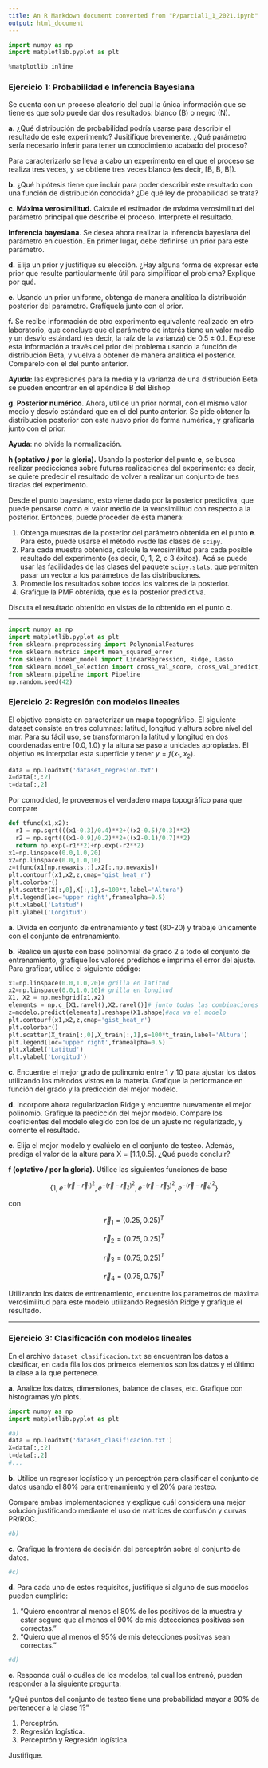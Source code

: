 ```yaml
---
title: An R Markdown document converted from "P/parcial1_1_2021.ipynb"
output: html_document
---
```


```python
import numpy as np
import matplotlib.pyplot as plt

%matplotlib inline
```

### Ejercicio 1: Probabilidad e Inferencia Bayesiana

<!-- Se desarrolla un test que se espera permita detectar la presencia superpoderes en una persona. 
 -->
Se cuenta con un proceso aleatorio del cual la única información que se tiene es que solo puede dar dos resultados: blanco (B) o negro (N).

**a.** ¿Qué distribución de probabilidad podría usarse para describir el resultado de este experimento? Jusitifique brevemente. ¿Qué parámetro sería necesario inferir para tener un conocimiento acabado del proceso?

Para caracterizarlo se lleva a cabo un experimento en el que el proceso se realiza tres veces, y se obtiene tres veces blanco (es decir, [B, B, B]).

**b.** ¿Qué hipótesis tiene que incluir para poder describir este resultado con una función de distribución conocida? ¿De qué ley de probabilidad se trata?

**c. Máxima verosimilitud.** Calcule el estimador de máxima verosimilitud del parámetro principal que describe el proceso. Interprete el resultado.

**Inferencia bayesiana**. Se desea ahora realizar la inferencia bayesiana del parámetro en cuestión. En primer lugar, debe definirse un prior para este parámetro.

**d.** Elija un prior y justifique su elección. ¿Hay alguna forma de expresar este prior que resulte particularmente útil para simplificar el problema? Explique por qué.

**e.** Usando un prior uniforme, obtenga de manera analítica la distribución posterior del parámetro. Grafíquela junto con el prior.

**f.** Se recibe información de otro experimento equivalente realizado en otro laboratorio, que concluye que el parámetro de interés tiene un valor medio y un desvío estándard (es decir, la raíz de la varianza) de $0.5 \pm 0.1$. Exprese esta información a través del prior del problema usando la función de distribución Beta, y vuelva a obtener de manera analítica el posterior. Compárelo con el del punto anterior.

**Ayuda:** las expresiones para la media y la varianza de una distribución Beta se pueden encontrar en el apéndice B del Bishop 

**g. Posterior numérico**. Ahora, utilice un prior normal, con el mismo valor medio y desvío estándard que en el del punto anterior. Se pide obtener la distribución posterior con este nuevo prior de forma numérica, y graficarla junto con el prior.

**Ayuda**: no olvide la normalización.

**h (optativo / por la gloria).** Usando la posterior del punto **e**, se busca realizar predicciones sobre futuras realizaciones del experimento: es decir, se quiere predecir el resultado de volver a realizar un conjunto de tres tiradas del experimento. 

Desde el punto bayesiano, esto viene dado por la posterior predictiva, que puede pensarse como el valor medio de la verosimilitud con respecto a la posterior. Entonces, puede proceder de esta manera:

1. Obtenga muestras de la posterior del parámetro obtenida en el punto **e**. Para esto, puede usarse el método `rvs`de las clases de `scipy`.
2. Para cada muestra obtenida, calcule la verosimilitud para cada posible resultado del experimento (es decir, 0, 1, 2, o 3 éxitos). Acá se puede usar las facilidades de las clases del paquete `scipy.stats`, que permiten pasar un vector a los parámetros de las distribuciones.
3. Promedie los resultados sobre todos los valores de la posterior.
4. Grafique la PMF obtenida, que es la posterior predictiva.

Discuta el resultado obtenido en vistas de lo obtenido en el punto **c.**

****

```python
import numpy as np
import matplotlib.pyplot as plt
from sklearn.preprocessing import PolynomialFeatures
from sklearn.metrics import mean_squared_error
from sklearn.linear_model import LinearRegression, Ridge, Lasso
from sklearn.model_selection import cross_val_score, cross_val_predict, GridSearchCV, train_test_split
from sklearn.pipeline import Pipeline
np.random.seed(42)
```

### Ejercicio 2: Regresión con modelos lineales

El objetivo consiste en caracterizar un mapa topográfico. El siguiente dataset consiste en tres columnas: latitud, longitud y altura sobre nível del mar. Para su fácil uso, se transformaron la latitud y longitud en dos coordenadas entre $[0.0,1.0)$ y la altura se paso a unidades apropiadas. El objetivo es interpolar esta superficie y tener $y=f(x_1,x_2)$.

```python
data = np.loadtxt('dataset_regresion.txt')
X=data[:,:2]
t=data[:,2]
```

Por comodidad, le proveemos el verdadero mapa topográfico para que compare

```python
def tfunc(x1,x2):
  r1 = np.sqrt(((x1-0.3)/0.4)**2+((x2-0.5)/0.3)**2)
  r2 = np.sqrt(((x1-0.9)/0.2)**2+((x2-0.1)/0.7)**2)
  return np.exp(-r1**2)+np.exp(-r2**2)
x1=np.linspace(0.0,1.0,20)
x2=np.linspace(0.0,1.0,10)
z=tfunc(x1[np.newaxis,:],x2[:,np.newaxis])
plt.contourf(x1,x2,z,cmap='gist_heat_r')
plt.colorbar()
plt.scatter(X[:,0],X[:,1],s=100*t,label='Altura')
plt.legend(loc='upper right',framealpha=0.5)
plt.xlabel('Latitud')
plt.ylabel('Longitud')
```

**a.** Divida en conjunto de entrenamiento y test (80-20) y trabaje únicamente con el conjunto de entrenamiento.

**b.** Realice un ajuste con base polinomial de grado 2 a todo el conjunto de entrenamiento, grafique los valores predichos e imprima el error del ajuste.
Para graficar, utilice el siguiente código:

```python
x1=np.linspace(0.0,1.0,20)# grilla en latitud
x2=np.linspace(0.0,1.0,10)# grilla en longitud
X1, X2 = np.meshgrid(x1,x2)
elements = np.c_[X1.ravel(),X2.ravel()]# junto todas las combinaciones posibles de mi grilla
z=modelo.predict(elements).reshape(X1.shape)#aca va el modelo
plt.contourf(x1,x2,z,cmap='gist_heat_r')
plt.colorbar()
plt.scatter(X_train[:,0],X_train[:,1],s=100*t_train,label='Altura')
plt.legend(loc='upper right',framealpha=0.5)
plt.xlabel('Latitud')
plt.ylabel('Longitud')
```

**c.** Encuentre el mejor grado de polinomio entre 1 y 10 para ajustar los datos utilizando los métodos vistos en la materia. Grafique la performance en función del grado y la predicción del mejor modelo.

**d.** Incorpore ahora regularizacion Ridge y encuentre nuevamente el mejor polinomio. Grafique la predicción del mejor modelo. Compare los coeficientes del modelo elegido con los de un ajuste no regularizado, y comente el resultado.

**e.** Elija el mejor modelo y evalúelo en el conjunto de testeo. Además, prediga el valor de la altura para X = [1.1,0.5]. ¿Qué puede concluir?

**f (optativo / por la gloria).** Utilice las siguientes funciones de base 

$$\{1, e^{-(\vec{r}-\vec{r}_{1})^2},e^{-(\vec{r}-\vec{r}_{2})^2}, e^{-(\vec{r}-\vec{r}_{3})^2}, e^{-(\vec{r}-\vec{r}_{4})^2}\}$$

con 

$$\vec{r}_{1}=(0.25, 0.25)^{T}$$

$$\vec{r}_{2}=(0.75, 0.25)^{T}$$

$$\vec{r}_{3}=(0.75, 0.25)^{T}$$

$$\vec{r}_{4}=(0.75, 0.75)^{T}$$

Utilizando los datos de entrenamiento, encuentre los parametros de máxima verosimilitud para este modelo utilizando Regresión Ridge y grafique el resultado.

****

### Ejercicio 3: Clasificación con modelos lineales

En el archivo `dataset_clasificacion.txt` se encuentran los datos a clasificar, en cada fila los dos primeros elementos son los datos y el último la clase a la que pertenece. 

**a.** Analice los datos, dimensiones, balance de clases, etc. Grafique con histogramas y/o plots.

```python
import numpy as np
import matplotlib.pyplot as plt

#a)
data = np.loadtxt('dataset_clasificacion.txt')
X=data[:,:2]
t=data[:,2]
#...
```

**b.** Utilice un regresor logístico y un perceptrón para clasificar el conjunto de datos usando el 80% para entrenamiento y el 20% para testeo.

Compare ambas implementaciones y explique cuál considera una mejor solución justificando mediante el uso de matrices de confusión y curvas PR/ROC.

```python
#b)
```

**c.** Grafique la frontera de decisión del perceptrón sobre el conjunto de datos.

```python
#c)
```

**d.** Para cada uno de estos requisitos, justifique si alguno de sus modelos pueden cumplirlo:

1.  "Quiero encontrar al menos el 80% de los positivos de la muestra y estar seguro que al menos el 90% de mis detecciones positivas son correctas."
2.  "Quiero que al menos el 95% de mis detecciones positvas sean correctas."

```python
#d)
```

**e.** Responda cuál o cuáles de los modelos, tal cual los entrenó, pueden responder a la siguiente pregunta: 

"¿Qué puntos del conjunto de testeo tiene una probabilidad mayor a 90% de pertenecer a la clase 1?"

1.   Perceptrón.
2.   Regresión logística.
2.   Perceptrón y Regresión logística.

Justifique.

